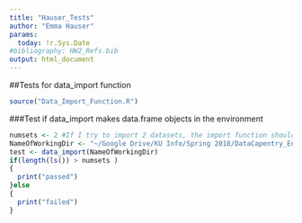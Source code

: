 ```yaml
---
title: "Hauser_Tests"
author: "Emma Hauser"
params:
  today: !r.Sys.Date
#bibliography: HW2_Refs.bib
output: html_document
---
```

##Tests for data_import function

```r
source("Data_Import_Function.R")
```

###Test if data_import makes data.frame objects in the environment 
```r
numsets <- 2 #If I try to import 2 datasets, the import function should bring in 2 new objects. There will be other objects in the enviroment that come with the function, but always more than the number of datasets.
NameOfWorkingDir <- "~/Google Drive/KU Info/Spring 2018/DataCapentry_EnvironmentalInformatics/hauser_finalProject"
test <- data_import(NameOfWorkingDir)
if(length(ls()) > numsets )
{
  print("passed")
}else
{
  print("failed")
}
```
<!--
##Test for Data_fill function and Data Extrapolation

```r
source("Data_Extrapolate_Function.R")
```

###Test that function produces a dataframe with response variables calculated every centimeter to 2 meters soil depth

```r
ExpectDatRows <- 172
ExpectDatCols <- 3
SoilSummDat <- as.data.frame(4:175)
colnames(SoilSummDat) <- "Depth"
SoilSummDat$Po <- data_fill(PoFra)  #These use 2 datasets from import above to make a new dataframe with interpolated values. There should be a column for each set of values in the dataframe. This tests that the data_fill function works correctly.
SoilSummDat$EOC <- data_fill(EOC.c)
ncol(SoilSummDat)
ExpectDatCols
#Check rows
if(ncol(SoilSummDat) == ExpectDatCols)
{
  print("passed")
}else
{
  print("failed")
}

#Check columns
if(nrow(SoilSummDat) == ExpectDatRows)
{
  print("passed")
}else
{
  print("failed")
}

```


##Tests for soil_stats function

```r
source("Soil_Stats_function.R")
```

###Test that soil_stats calculates realistic correlation value

```r
correlRangeMin <- -1
correlRangeMax <- 1
testStats3 <- soil_stats_simple(var1 = soildat$Po, var2 = soildat$EOC)
if(testStats3 > correlRangeMin && testStats3 < correlRangeMax)
{
  print("passed")
}else
{
  print("failed")
}
```


##Tests for soil_plot function
<!--I am planning to learn additional plotting in ggplot/ggplot2 for future analyses. For now, I'm keeping things simple for my proposal and making plots though base R to show preliminary data. Once I learn ggplot graphing capabilities, I may need the following unit tests:

```r
source("SoilDataPlottingFunction.R")
install.packages("testthat")
library(testthat) #This test will make use of the testthat package and function, which is used for examining plot elements and expectations, particularly for graphs produced in ggplot2 
```


###Test that soil_plot function returns a ggplot object

```r
testplot <- soil_plot(test)

#test_that("Plot returns ggplot object",
#{
#Passes
  #expect_is(testplot,"ggplot")
#})

#The testthat() function returns red numbered "Failure" messages with description of the problem when expectation is not met. If the test passes, the function displays a green dot. 
#Resource for this function: https://journal.r-project.org/archive/2011/RJ-2011-002/RJ-2011-002.pdf
```


###Test that soil_plot function uses correct data

```r
testplot2 <- soil_plot(test)

#test_that("Plot uses correct data", 
#{
  #Passes
  #expect_that(testplot2, equals(test$responseData))
#})

```
-->

